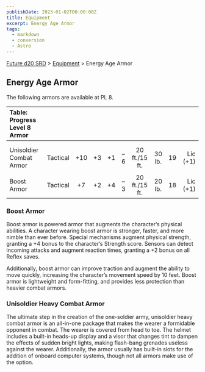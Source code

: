 ```yaml
---
publishDate: 2023-01-02T00:00:00Z
title: Equipment
excerpt: Energy Age Armor
tags:
  - markdown
  - conversion
  - Astro
---
```






[Future d20 SRD](/#futureD20) > [Equipment](future-d20-srd-equipment-index) > Energy Age Armor




## Energy Age Armor


The following armors are available at PL 8.


| Table: Progress Level 8 Armor |  |  |  |  |  |  |  |  |  |
| :------------------------------- | :--: | :--: | :--: | :--: | :--: | :--: | :--: | :--: | --: |
|  |  |  |  |  |  |  |  |  |  |
|  |  |  |  |  |  |  |  |  |  |
| Unisoldier Combat Armor | Tactical | +10 | +3 | +1 | –6 | 20 ft./15 ft. | 30 lb. | 19 | Lic (+1) |
|  |  |  |  |  |  |  |  |  |  |
| Boost Armor | Tactical | +7 | +2 | +4 | –3 | 20 ft./15 ft. | 20 lb. | 18 | Lic (+1) |



### Boost Armor


Boost armor is powered armor that augments the character’s physical abilities. A character wearing boost armor is stronger, faster, and more nimble than ever before. Special mechanisms augment physical strength, granting a +4 bonus to the character’s Strength score. Sensors can detect incoming attacks and augment reaction times, granting a +2 bonus on all Reflex saves.


Additionally, boost armor can improve traction and augment the ability to move quickly, increasing the character’s movement speed by 10 feet. Boost armor is lightweight and form-fitting, and provides less protection than heavier combat armors.


### Unisoldier Heavy Combat Armor


The ultimate step in the creation of the one-soldier army, unisoldier heavy combat armor is an all-in-one package that makes the wearer a formidable opponent in combat. The wearer is covered from head to toe. The helmet includes a built-in heads-up display and a visor that changes tint to dampen the effects of sudden bright lights, making flash-bang grenades useless against the wearer. Additionally, the armor usually has built-in slots for the addition of onboard computer systems, though not all armors make use of the option.



